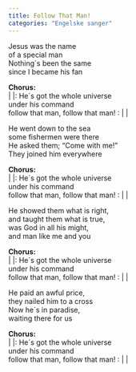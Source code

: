 ```yaml
---
title: Follow That Man!
categories: "Engelske sanger"
---
```


Jesus was the name  
of a special man  
Nothing´s been the same  
since I became his fan

**Chorus:**  
  |  |: He´s got the whole universe  
under his command  
follow that man, follow that man! :  |  |

He went down to the sea  
some fishermen were there  
He asked them; "Come with me!"  
They joined him everywhere

**Chorus:**  
  |  |: He´s got the whole universe  
under his command  
follow that man, follow that man! :  |  |

He showed them what is right,  
and taught them what is true,  
was God in all his might,  
and man like me and you

**Chorus:**  
  |  |: He´s got the whole universe  
under his command  
follow that man, follow that man! :  |  |

He paid an awful price,  
they nailed him to a cross  
Now he´s in paradise,  
waiting there for us

**Chorus:**  
  |  |: He´s got the whole universe  
under his command  
follow that man, follow that man! :  |  |
